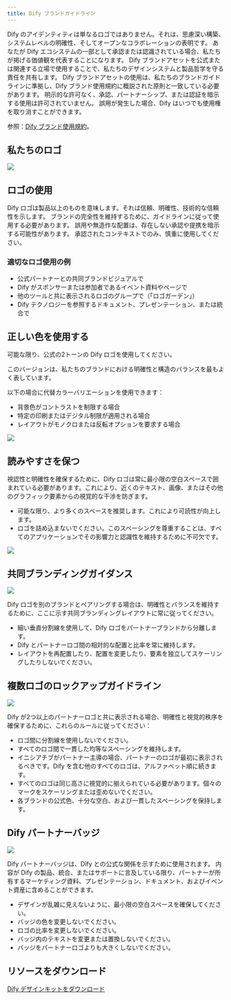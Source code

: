 ```yaml
---
title: Dify ブランドガイドライン
---
```


Dify のアイデンティティは単なるロゴではありません。それは、思慮深い構築、システムレベルの明確性、そしてオープンなコラボレーションの表明です。
あなたが Dify エコシステムの一部として承認または認識されている場合、私たちが掲げる価値観を代表することになります。
Dify ブランドアセットを公式または関連する立場で使用することで、私たちのデザインシステムと製品哲学を守る責任を共有します。
Dify ブランドアセットの使用は、私たちのブランドガイドラインに準拠し、Dify ブランド使用規約に概説された原則と一致している必要があります。
明示的な許可なく、承認、パートナーシップ、または認証を暗示する使用は許可されていません。
誤用が発生した場合、Dify はいつでも使用権を取り消すことができます。

参照：[Dify ブランド使用規約](/ja-jp/resources/about-dify/dify-brand-usage-terms)。

## 私たちのロゴ

![](https://assets-docs.dify.ai/2025/05/8fdc43456b4eaa80a97144f572734d15.png)

## ロゴの使用

Dify ロゴは製品以上のものを意味します。それは信頼、明確性、技術的な信頼性を示します。
ブランドの完全性を維持するために、ガイドラインに従って使用する必要があります。
誤用や無造作な配置は、存在しない承認や提携を暗示する可能性があります。
承認されたコンテキストでのみ、慎重に使用してください。

### 適切なロゴ使用の例

- 公式パートナーとの共同ブランドビジュアルで
- Dify がスポンサーまたは参加者であるイベント資料やページで
- 他のツールと共に表示されるロゴのグループで（「ロゴガーデン」）
- Dify テクノロジーを参照するドキュメント、プレゼンテーション、または統合で

## 正しい色を使用する

可能な限り、公式の2トーンの Dify ロゴを使用してください。

このバージョンは、私たちのブランドにおける明確性と構造のバランスを最もよく表しています。

以下の場合に代替カラーバリエーションを使用できます：

- 背景色がコントラストを制限する場合
- 特定の印刷またはデジタル制限が適用される場合
- レイアウトがモノクロまたは反転オプションを要求する場合

![](https://assets-docs.dify.ai/2025/05/099d7f811983533566c3269dd7e3ccd2.png)

## 読みやすさを保つ

視認性と明確性を確保するために、Dify ロゴは常に最小限の空白スペースで囲まれている必要があります。これにより、近くのテキスト、画像、またはその他のグラフィック要素からの視覚的な干渉を防ぎます。
- 可能な限り、より多くのスペースを推奨します。これにより可読性が向上します。
- ロゴを詰め込まないでください。このスペーシングを尊重することは、すべてのアプリケーションでその影響力と認識性を維持するために不可欠です。

![](https://assets-docs.dify.ai/2025/05/e001f6009c7a64c97f7174c7efc7c061.png)

## 共同ブランディングガイダンス

![](https://assets-docs.dify.ai/2025/05/68800461c5b609f960446236d9022105.png)

Dify ロゴを別のブランドとペアリングする場合は、明確性とバランスを維持するために、ここに示す共同ブランディングレイアウトに常に従ってください。
- 細い垂直分割線を使用して、Dify ロゴをパートナーブランドから分離します。
- Dify とパートナーロゴ間の相対的な配置と比率を常に維持します。
- レイアウトを再配置したり、配置を変更したり、要素を独立してスケーリングしたりしないでください。
 
## 複数ロゴのロックアップガイドライン

![](https://assets-docs.dify.ai/2025/05/234b116641e2590d656f5318ad2f02cc.png)

Dify が2つ以上のパートナーロゴと共に表示される場合、明確性と視覚的秩序を確保するために、これらのルールに従ってください：

- ロゴ間に分割線を使用しないでください。
- すべてのロゴ間で一貫した均等なスペーシングを維持します。
- イニシアチブがパートナー主導の場合、パートナーのロゴが最初に表示されるべきです。Dify を含む他のすべてのロゴは、アルファベット順に続きます。
- すべてのロゴは同じ高さに視覚的に揃えられている必要があります。個々のマークをスケーリングまたは歪めないでください。
- 各ブランドの公式色、十分な空白、および一貫したスペーシングを保持します。

## Dify パートナーバッジ

![](https://assets-docs.dify.ai/2025/05/3429fc70b342164bf145825fb47cc1fd.png)

Dify パートナーバッジは、Dify との公式な関係を示すために使用されます。
内容が Dify の製品、統合、またはサポートに言及している限り、パートナーが所有するマーケティング資料、プレゼンテーション、ドキュメント、およびイベント資産に含めることができます。
- デザインが乱雑に見えないように、最小限の空白スペースを確保してください。
- バッジの色を変更しないでください。
- ロゴの比率を変更しないでください。
- バッジ内のテキストを変更または置換しないでください。
- バッジをパートナーロゴよりも大きくしないでください。

## リソースをダウンロード

[Dify デザインキットをダウンロード](https://assets-docs.dify.ai/2025/05/5f547d3718bf32067849d9a83d9c92cf.zip)
